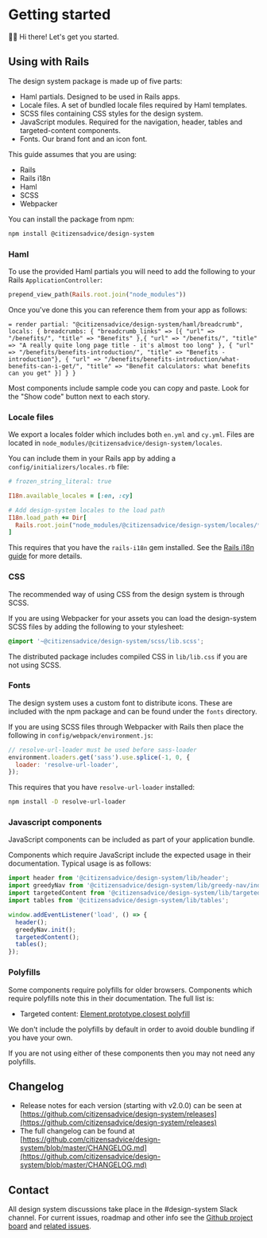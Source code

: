 
<Meta title="Welcome/Getting started" />

# Getting started

👋🏼 Hi there! Let's get you started.

## Using with Rails

The design system package is made up of five parts:

- Haml partials. Designed to be used in Rails apps.
- Locale files. A set of bundled locale files required by Haml templates.
- SCSS files containing CSS styles for the design system.
- JavaScript modules. Required for the navigation, header, tables and targeted-content components.
- Fonts. Our brand font and an icon font.

This guide assumes that you are using:

- Rails
- Rails i18n
- Haml
- SCSS
- Webpacker

You can install the package from npm:

```sh
npm install @citizensadvice/design-system
```

### Haml

To use the provided Haml partials you will need to add the following to your Rails `ApplicationController`:

```ruby
prepend_view_path(Rails.root.join("node_modules"))
```

Once you've done this you can reference them from your app as follows:

```haml
= render partial: "@citizensadvice/design-system/haml/breadcrumb", locals: { breadcrumbs: { "breadcrumb_links" => [{ "url" => "/benefits/", "title" => "Benefits" },{ "url" => "/benefits/", "title" => "A really quite long page title - it's almost too long" }, { "url" => "/benefits/benefits-introduction/", "title" => "Benefits - introduction"}, { "url" => "/benefits/benefits-introduction/what-benefits-can-i-get/", "title" => "Benefit calculators: what benefits can you get" }] } }
```

Most components include sample code you can copy and paste. Look for the "Show code" button next to each story.

### Locale files

We export a locales folder which includes both `en.yml` and `cy.yml`. Files are located in `node_modules/@citizensadvice/design-system/locales`.

You can include them in your Rails app by adding a `config/initializers/locales.rb` file:

```ruby
# frozen_string_literal: true

I18n.available_locales = [:en, :cy]

# Add design-system locales to the load path
I18n.load_path += Dir[
  Rails.root.join("node_modules/@citizensadvice/design-system/locales/*.yml"),
]
```

This requires that you have the `rails-i18n` gem installed. See the [Rails i18n guide](https://guides.rubyonrails.org/i18n.html#configure-the-i18n-module) for more details.

### CSS

The recommended way of using CSS from the design system is through SCSS.

If you are using Webpacker for your assets you can load the design-system SCSS files by adding the following to your stylesheet:

```scss
@import '~@citizensadvice/design-system/scss/lib.scss';
```

The distributed package includes compiled CSS in `lib/lib.css` if you are not using SCSS.

### Fonts

The design system uses a custom font to distribute icons. These are included with the npm package and can be found under the `fonts` directory.

If you are using SCSS files through Webpacker with Rails then place the following in `config/webpack/environment.js`:

```js
// resolve-url-loader must be used before sass-loader
environment.loaders.get('sass').use.splice(-1, 0, {
  loader: 'resolve-url-loader',
});
```

This requires that you have `resolve-url-loader` installed:

```sh
npm install -D resolve-url-loader
```

### Javascript components

JavaScript components can be included as part of your application bundle.

Components which require JavaScript include the expected usage in their documentation. Typical usage is as follows:

```js
import header from '@citizensadvice/design-system/lib/header';
import greedyNav from '@citizensadvice/design-system/lib/greedy-nav/index';
import targetedContent from '@citizensadvice/design-system/lib/targeted-content';
import tables from '@citizensadvice/design-system/lib/tables';

window.addEventListener('load', () => {
  header();
  greedyNav.init();
  targetedContent();
  tables();
});
```

### Polyfills

Some components require polyfills for older browsers. Components which require polyfills note this in their documentation. The full list is:

- Targeted content: [Element.prototype.closest polyfill](https://www.npmjs.com/package/element-closest)

We don't include the polyfills by default in order to avoid double bundling if you have your own.

If you are not using either of these components then you may not need any polyfills.

## Changelog

- Release notes for each version (starting with v2.0.0) can be seen at [https://github.com/citizensadvice/design-system/releases](https://github.com/citizensadvice/design-system/releases)
- The full changelog can be found at [https://github.com/citizensadvice/design-system/blob/master/CHANGELOG.md](https://github.com/citizensadvice/design-system/blob/master/CHANGELOG.md)

## Contact

All design system discussions take place in the #design-system Slack channel. For current issues, roadmap and other info see the [Github project board](https://github.com/citizensadvice/design-system-testing/projects/1) and [related issues](https://github.com/citizensadvice/design-system-testing/issues).
